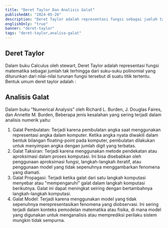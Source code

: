 ```yaml
---
title: "Deret Taylor Dan Analisis Galat"
publishedAt: "2024-05-26"
description: "Deret Taylor adalah representasi fungsi sebagai jumlah tak hingga dari suku polinomial yang didasarkan pada turunan fungsi tersebut di sekitar suatu titik."
englishOnly: "true"
banner: "deret-taylor"
tags: "deret-taylor,analisa-galat"
---
```


## Deret Taylor

Dalam buku Calculus oleh stewart, Deret Taylor adalah representasi fungsi matematika sebagai jumlah tak terhingga dari suku-suku polinomial yang diturunkan dari nilai-nilai turunan fungsi tersebut di suatu titik tertentu. Bentuk umum deret taylor adalah :

<CloudinaryImage
  mdx
  publicId="yogimulyana/blog/deret-taylor/gambar1"
  alt="framework-repo"
  width={418}
  height={195}
/>

## Analisis Galat

<CloudinaryImage
  mdx
  publicId="yogimulyana/blog/deret-taylor/gambar2"
  alt="framework-repo"
  width={418}
  height={195}
/>

Dalam buku "Numerical Analysis" oleh Richard L. Burden, J. Douglas Faires, dan Annette M. Burden, Beberapa jenis kesalahan yang sering terjadi dalam analisis numerik yaitu:

1. Galat Pembulatan: Terjadi karena pembulatan angka saat menggunakan representasi angka dalam komputer. Ketika angka nyata diwakili dalam bentuk bilangan floating-point pada komputer, pembulatan dilakukan untuk menyimpan angka dengan jumlah digit yang terbatas.
2. Galat Taksiran: Terjadi karena menggunakan metode pendekatan atau aproksimasi dalam proses komputasi. Ini bisa disebabkan oleh penggunaan aproksimasi fungsi, langkah-langkah iteratif, atau penggunaan model yang tidak sepenuhnya menggambarkan fenomena yang diamati.
3. Galat Propagasi: Terjadi ketika galat dari satu langkah komputasi menyebar atau "mempengaruhi" galat dalam langkah komputasi berikutnya. Galat ini dapat meningkat seiring dengan bertambahnya langkah-langkah komputasi.
4. Galat Model: Terjadi karena menggunakan model yang tidak sepenuhnya merepresentasikan fenomena yang diobservasi. Ini sering terjadi dalam konteks pemodelan matematika atau fisika, di mana model yang digunakan untuk menganalisis atau memprediksi perilaku sistem mungkin tidak sempurna.
